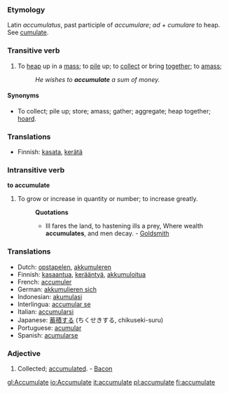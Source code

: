 ===Etymology===
Latin ''accumulatus'', past participle of ''accumulare''; ''ad'' + ''cumulare'' to heap. See [[cumulate]].

===Transitive verb===
{{en-infl-reg-other-e|accumulat|e|}}

# To [[heap]] up in a [[mass]]; to [[pile]] up; to [[collect]] or bring [[together]]; to [[amass]]; 
#:''He wishes to '''accumulate''' a sum of money.''

====Synonyms====
* To collect; pile up; store; amass; gather; aggregate; heap together; [[hoard]].

===Translations===
*Finnish: [[kasata]], [[kerätä]]

===Intransitive verb===
'''to accumulate'''
#To grow or increase in quantity or number; to increase greatly.
#:'''Quotations'''
#:*Ill fares the land, to hastening ills a prey, Where wealth '''accumulates''', and men decay. - [[Goldsmith]]

===Translations===
*Dutch: [[opstapelen]], [[akkumuleren]]
*Finnish: [[kasaantua]], [[kerääntyä]], [[akkumuloitua]]
*French: [[accumuler]]
*German: [[akkumulieren sich]]
*Indonesian: [[akumulasi]]
*Interlingua: [[accumular se]]
*Italian: [[accumularsi]]
*Japanese: [[蓄積する]] (ちくせきする, chikuseki-suru)
*Portuguese: [[acumular]]
*Spanish: [[acumularse]]

===Adjective===
#Collected; [[accumulated]]. - [[Bacon]]

[[gl:Accumulate]]
[[io:Accumulate]]
[[it:accumulate]]
[[pl:accumulate]]
[[fi:accumulate]]
